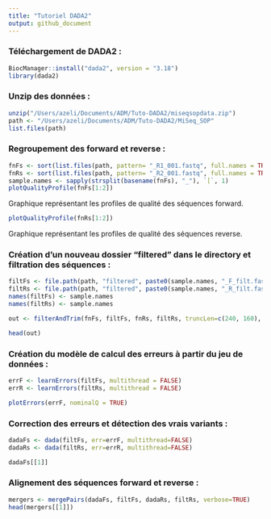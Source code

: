 ```yaml
---
title: "Tutoriel DADA2"
output: github_document
---
```


### Téléchargement de DADA2 :

```r
BiocManager::install("dada2", version = "3.18")
library(dada2)

```

### Unzip des données :

```r
unzip("/Users/azeli/Documents/ADM/Tuto-DADA2/miseqsopdata.zip")
path <- "/Users/azeli/Documents/ADM/Tuto-DADA2/MiSeq_SOP"
list.files(path)
```

### Regroupement des forward et reverse :

```r
fnFs <- sort(list.files(path, pattern= "_R1_001.fastq", full.names = TRUE))
fnRs <- sort(list.files(path, pattern= "_R2_001.fastq", full.names = TRUE))
sample.names <- sapply(strsplit(basename(fnFs), "_"), `[`, 1)
plotQualityProfile(fnFs[1:2])
```

Graphique représentant les profiles de qualité des séquences forward.

```r
plotQualityProfile(fnRs[1:2])
```

Graphique représentant les profiles de qualité des séquences reverse.

### Création d'un nouveau dossier "filtered" dans le directory et filtration des séquences :

```r
filtFs <- file.path(path, "filtered", paste0(sample.names, "_F_filt.fastq.gz"))
filtRs <- file.path(path, "filtered", paste0(sample.names, "_R_filt.fastq.gz"))
names(filtFs) <- sample.names
names(filtRs) <- sample.names

out <- filterAndTrim(fnFs, filtFs, fnRs, filtRs, truncLen=c(240, 160), maxN=0, maxEE=c(2,2), truncQ=2, rm.phix=TRUE, compress = TRUE, multithread = FALSE)

head(out)
```

### Création du modèle de calcul des erreurs à partir du jeu de données :

```r
errF <- learnErrors(filtFs, multithread = FALSE)
errR <- learnErrors(filtRs, multithread = FALSE)

plotErrors(errF, nominalQ = TRUE)
```

### Correction des erreurs et détection des vrais variants :

```r
dadaFs <- dada(filtFs, err=errF, multithread=FALSE)
dadaRs <- dada(filtRs, err=errR, multithread=FALSE)

dadaFs[[1]]
```

### Alignement des séquences forward et reverse :

```r
mergers <- mergePairs(dadaFs, filtFs, dadaRs, filtRs, verbose=TRUE)
head(mergers[[1]])
```

